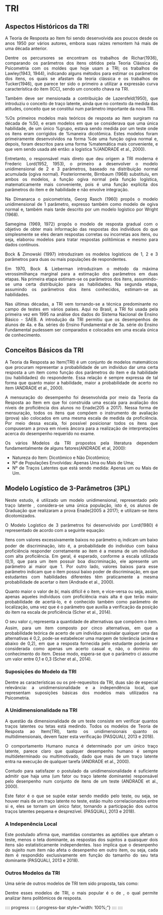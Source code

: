 

```{=html}
<style>
  body{text-align: justify}
</style>
  ```


:::: progress
:::: {.progress-bar style="width: 100%;"}
::::
::::
  
  
# **TRI**
## **Aspectos Históricos da TRI**


A Teoria de Resposta ao Item foi sendo desenvolvida aos poucos desde os anos 1950 por vários autores, embora suas raízes remontem há mais de uma década anterior.\vskip0.3cm

Dentre os percursores se encontram os trabalhos de Richar(1936), comparando os parâmetros dos itens obtidos pela Teoria Clássica da Psicometria com os moldes que hoje usam a TRI; os trabalhos de Lawley(1943, 1944), indicando alguns métodos para estimar os parâmetros dos itens, os quais se afastam da teoria clássica e os trabalhos de Tucker(1946), que parece ter sido o primeiro a utilizar a expressão curva característica do item (ICC), sendo um conceito chava na TRI. \vskip0.3cm


Também deve ser mensionada a contribuição de Lazersfeld(1950), que introduziu o conceito de traço latente, ainda que no contexto da medida das atitudes, conceito que se constitui num parâmetro importante da nova TRI.
\vskip0.3cm

%Os primeiros modelos mais teóricos de resposta ao item surgiram na década de %50, e eram modelos em que se considerava que uma única habilidade, de um único %grupo, estava sendo medida por um teste onde os itens eram corrigidos de %maneira dicotômica. Estes modelos foram primeiramente desenvolvidos na forma %de uma função ogiva normal e, depois, foram descritos para uma forma %matemática mais conveniente, e que vem sendo usada até então: a logística %(ANDRADE et al., 2000).\vskip0.3cm


Entretanto, o responsável mais direto que deu origem a TRI moderna é Frederic Lord(1952, 1953), o primeiro a desenvolver o modelo unidimensional de 2 e 3 parâmetros, baseado na distribuição normal acumulada (ogiva normal). Posteriormente, Birnbaum (1968) substituiu, em ambos os modelos, a função ogiva normal pela função logística, matematicamente mais conveniente, pois é uma função explícita dos parâmetros do item e de habilidade e não envolve integração.\vskip0.3cm

Na Dimanarca o psicometrista, Georg Rasch (1960) propôs o modelo unidimensional de 1 parâmetro,
expresso também como modelo de ogiva normal e, também mais tarde descrito
por um modelo logístico por Wright (1968). \vskip0.3cm


Samegima (1969, 1972) propôs o modelo de resposta gradual com o objetivo de
obter mais informação das respostas dos indivíduos do que simplesmente se
eles deram respostas corretas ou incorretas aos itens, ou seja, elaborou modelos para tratar respostas politômicas e mesmo para dados contínuos.\vskip0.3cm


Bock \& Zimowski (1997) introduziram os modelos logísticos
de 1, 2 e 3 parâmetros para duas ou mais populações de respondentes.\vskip0.3cm


Em 1970, Bock \& Lieberman introduziram o método da máxima verossimilhança marginal para a estimação dos parâmetros em duas etapas. Na primeira etapa estimam-se os parâmetros
dos itens, assumindo-se uma certa distribuição para as habilidades. Na segunda etapa, assumindo os parâmetros dos itens conhecidos, estimam-se as habilidades.\vskip0.3cm


Nas últimas décadas, a TRI vem tornando-se a técnica predominante no
campo de testes em vários países. Aqui no Brasil, a TRI foi usada pela primeira
vez em 1995 na análise dos dados do Sistema Nacional de Ensino Básico -
SAEB. A introdução da TRI permitiu que os desempenhos de alunos de 4a.
e 8a. séries do Ensino Fundamental e de 3a. série do Ensino Fundamental
pudessem ser comparados e colocados em uma escala única de conhecimento.\vskip0.3cm


## **Conceitos Básicos da TRI**


A Teoria da Resposta ao Item(TRI) é um conjunto de modelos matemáticos que procuram representar a probabilidade de um indivíduo dar uma certa resposta a um item como função dos parâmetros do item e da habilidade (ou habilidades) do respondente. Essa
relação é sempre expressa de tal forma que quanto maior a habilidade, maior
a probabilidade de acerto no item (ANDRADE et al., 2000).\vskip0.3cm 


A mensuração do desempenho foi desenvolvida por meio da Teoria da Resposta ao Item em que foi construída uma escala para avaliação dos níveis de proficiência dos alunos no Enade(205 a 2017). Nessa forma de mensuração, todos os itens que compõem o instrumento de avaliação (prova) são colocados em uma mesma escala de medida da proficiência. Por meio dessa escala, foi possível posicionar todos os itens que compuseram a prova em níveis âncora para a realização de interpretações acerca do desempenho requerido no exame.\vskip0.3cm

Os vários Modelos da TRI propostos pela literatura dependem fundamentalmente de alguns fatores(ANDRADE et al, 2000):\vskip0.3cm


- Natureza do Item: Dicotômico e Não Dicotômico;
- Nº de Populações Envolvidas: Apenas Uma ou Mais de Uma; 
- Nº de Traços Latentes que está sendo medida: Apenas um ou Mais de Um.




## **Modelo Logístico de 3-Parâmetros (3PL)**

Neste estudo, é utilizado um modelo unidimensional, representado pelo traço latente \textbf{Conhecimento em Curso de Graduação}, considera-se uma única população, isto é, os alunos de Graduação que realizaram a prova Enade(2005 a 2017); e utilizam-se itens dicotomizados.\vskip0.3cm

O Modelo Logístico de 3 parâmetros foi desenvolvido por Lord(1980) é representado de acordo com a seguinte equação:


\begin{equation}
    P(U_{ij}=1|\theta_{j})= c_{i}+(1-c_{i})\frac{1}{1+e^{-Da_{i}(\theta_{j}-b_{i})}}
\end{equation}
\vskip0.3cm

\begin{itemize}
\item $U_{ij}$ é uma variável dicotômica que assume os valores 1, quando o indivíduo $j$ responde corretamente o item $i$, ou 0 quando o indivıduo $j$ não responde
corretamente ao item $i$.
\item $\theta_{j}$ representa a habilidade (traço latente) do j-ésimo indivíduo.
\item $b_{i}$ é o parâmetro de \textbf{dificuldade} (ou de posição) do item $i$, medido na mesma
escala da habilidade.
\item $a_{i}$ é o parâmetro de \textbf{discriminação} (ou de inclinação) do item $i$, com valor
proporcional a inclinação da Curva Caracter´ıstica do Item — CCI no
ponto $b_{i}$.
\item $c_{i} $é o parâmetro do item que representa a probabilidade de indivíduos
com baixa habilidade responderem corretamente o item $i$ (muitas vezes
referido como a probabilidade de acerto casual ou \textbf{chute}.
\item $D$ é um \textbf{fator de escala}, constante e igual a 1. Utiliza-se o valor 1,7 quando deseja-se que a função logística forneça resultados semelhantes ao da
função ogiva normal.
\item $P(U_{ij}=1|\theta_{j})$ é a probabilidade de um indivíduo $j$ com habilidade $\theta_{j}$ responder corretamente o item $i$ e é chamada de Função de Resposta do Item – FRI.
\end{itemize}
\vskip0.3cm


Itens com valores excessivamente baixos no parâmetro $a_{i}$ indicam um baixo poder de discriminação, isto é, a probabilidade do indivíduo com baixa proficiência responder corretamente ao item é a mesma de um indivíduo com alta proficiência. Em geral, é esperado, conforme a escala utilizada (0,1), que para um item possuir boa discriminação, ele apresente um parâmetro ai maior que 1. Por outro lado, valores baixos para esse parâmetro indicam que o item possui baixo poder de discriminação, em que estudantes com habilidades diferentes têm praticamente a mesma probabilidade de acertar o item (Andrade et al., 2000).\vskip0.3cm


Quanto maior o valor de $b{i}$, mais difícil é o item, e vice-versa ou seja, assim, apenas aqueles indivíduos com proficiência mais alta é que terão maior probabilidade de acertá-lo, e é conhecido também como parâmetro de localização, uma vez que é o parâmetro que auxilia a verificação da posição do item na escala de proficiência (Scher et al., 2014).\vskip0.3cm

O seu valor $c_{i}$  representa a quantidade de alternativas que compõem o item. Assim, para um item composto por cinco alternativas, em que a probabilidade teórica de acerto de um indivíduo assinalar qualquer uma das alternativas é 0,2, pode-se estabelecer uma margem de tolerância (acima e abaixo de 0,2), em que a resposta fornecida pelo estudante poderia ser considerada como apenas um acerto casual e, não, o domínio do conhecimento do item. Desse modo, espera-se que o parâmetro ci assume um valor entre 0,1 e 0,3 (Scher et al., 2014).


### **Suposições do Modelo da TRI**

Dentre as características ou os pré-requesitos da TRI, duas são de especial relevância: a unidimensionalidade e a independência local, que representam suposições básicas dos modelos mais utilizados na Psicometria.\vskip0.3cm


### **A Unidimensionalidade na TRI**

A questão da dimensionalidade de um teste consiste em verificar quantos traços latentes ou tetas está medindo. Todos os modelos de Teoria de Resposta ao Item(TRI), tanto os unidimensionais quanto os multidimensionais, devem fazer esta verificação (PASQUALI, 2013 e 2018).\vskip0.3cm

O comportamento Humano nunca é determinado por um único traço latente, parece claro que
qualquer desempenho humano é sempre multideterminado ou multimotivado, dado que mais de um traço latente entra na execução de qualquer tarefa (ANDRADE et al., 2000).\vskip0.3cm


Contudo para satisfazer o postulado da unidimensionalidade é suficiente admitir que haja uma \textbf{Aptidão Dominante} (um fator ou traço latente dominante) responsável pelo desenpenho num conjunto de itens de um teste (ANDRADE et al., 2000).\vskip0.3cm 


Este fator é o que se supõe estar sendo medido pelo teste, ou seja, se houver mais de um traço latente no teste, estão muito correlacionados entre si e, eles se tornam um único fator, tornando a participação dos outros traços latentes pequena e desprezível. (PASQUALI, 2013 e 2018).\vskip0.3cm


### **A Indepenência Local**

Este postulado afirma que, mantidas constantes as aptidões que afetam o teste, menos o teta dominante, as respostas dos sujeitos a quaisquer dois itens são estatisticamente independentes. Isso implica que o desenpenho do sujeito num item não afeta o desenpenho em outro item, ou seja, cada item é respondido exclusivamente em função do tamanho do seu teta dominante (PASQUALI, 2013 e 2018). 



### **Outros Modelos da TRI**

Uma série de outros modelos de TRI tem sido proposta, tais como:
\vskip0.3cm

\begin{itemize}
    \item Modelo de Resposta Nominal (BOCK, 1972);
    \item Modelo de Resposta Graduada (SAMEJIMA, 1969, 1973; KOCH, 1983)
    \item Modelo Binomial de Tentativas (ANDRICH, 1978, 1982);
    \item Moelo de Créditos Parciais (MASTERS, 1980, 1982; MASTERS \& WRIGTH, 1984); 
    \item Modelo Logístico Linear do Traço Latente (FISCHER \& FORMAN, 1982);
    \item Modelo de Itens Politômicos de Multi-Grupos (MURAKI, 1993);
    \item Modelo Generalizado de Créditos Parciais (MURAKI \& BOCK, 1997)
\end{itemize}



\vskip0.3cm
Dentre esses modelos de TRI, o mais popular é o de \textbf{Samejima (1969)}, o qual permite analizar itens politômicos de resposta.






















:::: progress
:::: {.progress-bar style="width: 100%;"}
::::
  ::::
  